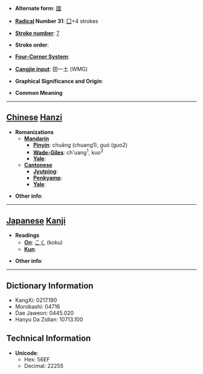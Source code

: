 * '''Alternate form''': [[國]]

* '''[[Wiktionary:Chinese radical index| Radical]] Number 31''': [[Wiktionary:Chinese radical index 囗|囗]]+4 strokes

* '''[[Wiktionary:Chinese total strokes index|Stroke number]]''': [[Wiktionary:Chinese total strokes index 7|7]]

* '''Stroke order''': 

* '''[[Wiktionary:Chinese four corner index|Four-Corner System]]''': 

* '''[[Wiktionary:Chinese Cangjie index|Cangjie input]]''': 田一土 (WMG)

* '''Graphical Significance and Origin''': 

* '''Common Meaning'''

----

== [[Chinese]] [[Hanzi]] ==

* '''Romanizations'''
** '''[[Mandarin]]'''
*** '''[[Pinyin]]''': chuāng (chuang1), guó (guo2)
*** '''[[Wade-Giles]]''': ch'uang<sup>1</sup>, kuo<sup>2</sup>
*** '''[[Yale]]''': 
** '''[[Cantonese]]'''
*** '''[[Jyutping]]''':
*** '''[[Penkyamp]]''': 
*** '''[[Yale]]''': 

* '''Other info''': 

----

== [[Japanese]] [[Kanji]] ==

* '''Readings'''
** '''[[On]]''': [[こく]] (koku)
** '''[[Kun]]''': 

* '''Other info''':  

----

== Dictionary Information ==

* KangXi: 0217.190
* Morobashi: 04716
* Dae Jaweon: 0445.020
* Hanyu Da Zidian: 10713.100

== Technical Information ==

* '''Unicode''':
** Hex: 56EF
** Decimal: 22255